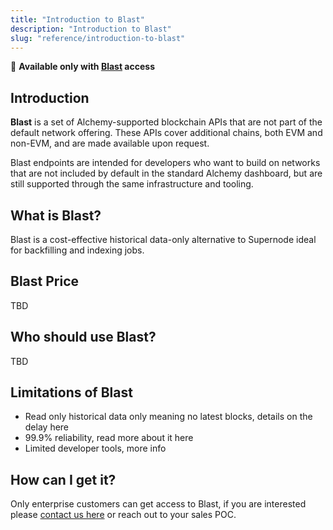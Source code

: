 ```yaml
---
title: "Introduction to Blast"
description: "Introduction to Blast"
slug: "reference/introduction-to-blast"
---
```


🚀 **Available only with [Blast](../reference/introduction-to-blast#how-can-i-get-it) access**

## Introduction

**Blast** is a set of Alchemy-supported blockchain APIs that are not part of the default network offering. These APIs cover additional chains, both EVM and non-EVM, and are made available upon request.

Blast endpoints are intended for developers who want to build on networks that are not included by default in the standard Alchemy dashboard, but are still supported through the same infrastructure and tooling.

## What is Blast?

Blast is a cost-effective historical data-only alternative to Supernode ideal for backfilling and indexing jobs.

## Blast Price

TBD

## Who should use Blast?

TBD

## Limitations of Blast

* Read only historical data only meaning no latest blocks, details on the delay here
* 99.9% reliability, read more about it here
* Limited developer tools, more info

## How can I get it?

Only enterprise customers can get access to Blast, if you are interested please [contact us here](https://www.alchemy.com/contact) or reach out to your sales POC.
